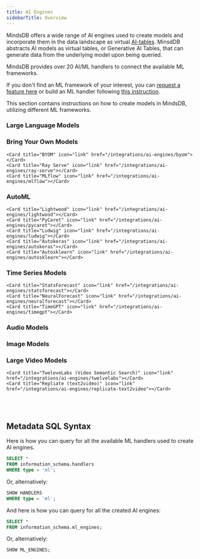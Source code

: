```yaml
---
title: AI Engines
sidebarTitle: Overview
---
```


MindsDB offers a wide range of AI engines used to create models and incorporate them in the data landscape as virtual [AI-tables](/generative-ai-tables). MinsdDB abstracts AI models as virtual tables, or Generative AI Tables, that can generate data from the underlying model upon being queried.

<Tip>
MindsDB provides over 20 AI/ML handlers to connect the available ML frameworks.

If you don't find an ML framework of your interest, you can [request a feature here](https://github.com/mindsdb/mindsdb/issues/new?assignees=&labels=enhancement&projects=&template=feature_request_v2.yaml) or build an ML handler following [this instruction](/contribute/ml-handlers).
</Tip>

This section contains instructions on how to create models in MindsDB, utilizing different ML frameworks.

### Large Language Models

<CardGroup cols={4}>
    <Card title="Ollama" icon="link" href="/integrations/ai-engines/ollama"></Card>
    <Card title="Anyscale Endpoints" icon="link" href="/integrations/ai-engines/anyscale"></Card>
    <Card title="ReplicateLLM" icon="link" href="/integrations/ai-engines/replicate-llm"></Card>
    <Card title="Vertex" icon="link" href="/integrations/ai-engines/vertex"></Card>
    <Card title="Anthropic" icon="link" href="/integrations/ai-engines/anthropic"></Card>
    <Card title="Cohere" icon="link" href="/integrations/ai-engines/cohere"></Card>
    <Card title="OpenAI" icon="link" href="/integrations/ai-engines/openai"></Card>
    <Card title="Hugging Face" icon="link" href="/integrations/ai-engines/huggingface"></Card>
    <Card title="LangChain" icon="link" href="/integrations/ai-engines/langchain"></Card>
    <Card title="LlamaIndex" icon="link" href="/integrations/ai-engines/llamaindex"></Card>
    <Card title="MonkeyLearn" icon="link" href="/integrations/ai-engines/monkeylearn"></Card>
    <Card title="RAG" icon="link" href="/integrations/ai-engines/rag"></Card>
    
</CardGroup>

### Bring Your Own Models

<CardGroup cols={4}>

    <Card title="BYOM" icon="link" href="/integrations/ai-engines/byom"></Card>
    <Card title="Ray Serve" icon="link" href="/integrations/ai-engines/ray-serve"></Card>
    <Card title="MLflow" icon="link" href="/integrations/ai-engines/mlflow"></Card>

</CardGroup>

### AutoML

<CardGroup cols={4}>

    <Card title="Lightwood" icon="link" href="/integrations/ai-engines/lightwood"></Card>
    <Card title="PyCaret" icon="link" href="/integrations/ai-engines/pycaret"></Card>
    <Card title="Ludwig" icon="link" href="/integrations/ai-engines/ludwig"></Card>
    <Card title="Autokeras" icon="link" href="/integrations/ai-engines/autokeras"></Card>
    <Card title="Autosklearn" icon="link" href="/integrations/ai-engines/autosklearn"></Card>

</CardGroup>

### Time Series Models

<CardGroup cols={4}>

    <Card title="StatsForecast" icon="link" href="/integrations/ai-engines/statsforecast"></Card>
    <Card title="NeuralForecast" icon="link" href="/integrations/ai-engines/neuralforecast"></Card>
    <Card title="TimeGPT" icon="link" href="/integrations/ai-engines/timegpt"></Card>

</CardGroup>

### Audio Models

<CardGroup cols={4}>
    <Card title="Replicate (Audio)" icon="link" href="/integrations/ai-engines/replicate-audio"></Card>
</CardGroup>

### Image Models

<CardGroup cols={4}>
    <Card title="Replicate (Text2Img)" icon="link" href="/integrations/ai-engines/replicate-text2img"></Card>
    <Card title="Replicate (Img2Text)" icon="link" href="/integrations/ai-engines/replicate-img2txt"></Card>
</CardGroup>

### Large Video Models

<CardGroup cols={4}>

    <Card title="TweleveLabs (Video Semantic Search)" icon="link" href="/integrations/ai-engines/twelvelabs"></Card>
    <Card title="Repliate (text2video)" icon="link" href="/integrations/ai-engines/replicate-text2video"></Card>
</CardGroup>

<br></br>

## Metadata SQL Syntax

<Info>
Here is how you can query for all the available ML handlers used to create AI engines.

  ```sql
  SELECT *
  FROM information_schema.handlers
  WHERE type = 'ml';
  ```

  Or, alternatively:

  ```sql
  SHOW HANDLERS
  WHERE type = 'ml';
  ```

And here is how you can query for all the created AI engines:

  ```sql
  SELECT *
  FROM information_schema.ml_engines;
  ```

  Or, alternatively:

  ```sql
  SHOW ML_ENGINES;
  ```
</Info>
